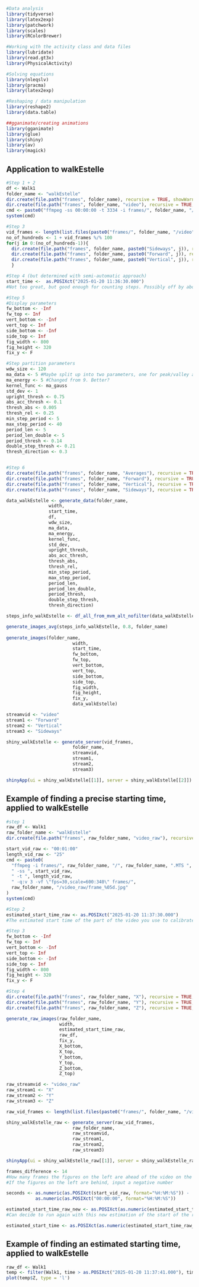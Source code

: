 ```r
#Data analysis
library(tidyverse)
library(latex2exp)
library(patchwork)
library(scales)
library(RColorBrewer)

#Working with the activity class and data files
library(lubridate)
library(read.gt3x)
library(PhysicalActivity)

#Solving equations
library(nleqslv)
library(pracma)
library(latex2exp)

#Reshaping / data manipulation
library(reshape2)
library(data.table)

##gganimate/creating animations
library(gganimate)
library(glue)
library(shiny)
library(av)
library(magick)
```

## Application to walkEstelle

```r
#Step 1 + 2
df <- Walk1
folder_name <- "walkEstelle"
dir.create(file.path("frames", folder_name), recursive = TRUE, showWarnings = FALSE)
dir.create(file.path("frames", folder_name, "video"), recursive = TRUE, showWarnings = FALSE)
cmd <- paste0("ffmpeg -ss 00:00:00 -t 3334 -i frames/", folder_name, "/", folder_name, ".MTS -q:v 3 -vf \"fps=30,scale=600:340\" frames/", folder_name, "/video/frame_%05d.jpg")
system(cmd)

#Step 3
vid_frames <- length(list.files(paste0("frames/", folder_name, "/video"), pattern = "\\.jpg"))
no_of_hundreds <- 1 + vid_frames %/% 100
for(j in 0:(no_of_hundreds-1)){
  dir.create(file.path("frames", folder_name, paste0("Sideways", j)), recursive = TRUE, showWarnings = FALSE)
  dir.create(file.path("frames", folder_name, paste0("Forward", j)), recursive = TRUE, showWarnings = FALSE)
  dir.create(file.path("frames", folder_name, paste0("Vertical", j)), recursive = TRUE, showWarnings = FALSE)
  }

#Step 4 (but determined with semi-automatic approach)
start_time <-  as.POSIXct("2025-01-20 11:36:30.000")
#Not too great, but good enough for counting steps. Possibly off by about 10 either way?

#Step 5
#Display parameters
fw_bottom <- -Inf
fw_top <- Inf
vert_bottom <- -Inf
vert_top <- Inf
side_bottom <- -Inf
side_top <- Inf
fig_width <- 800
fig_height <- 320
fix_y <- F

#Step partition parameters
wdw_size <- 120
ma_data <- 5 #Maybe split up into two parameters, one for peak/valley and one for analysis
ma_energy <- 5 #Changed from 9. Better?
kernel_func <- ma_gauss 
std_dev <- 1
upright_thresh <- 0.75
abs_acc_thresh <- 0.1 
thresh_abs <- 0.005 
thresh_rel <- 0.25 
min_step_period <- 5
max_step_period <- 40
period_len <- 5 
period_len_double <- 5
period_thresh <- 0.14
double_step_thresh <- 0.21
thresh_direction <- 0.3


#Step 6
dir.create(file.path("frames", folder_name, "Averages"), recursive = TRUE, showWarnings = FALSE)
dir.create(file.path("frames", folder_name, "Forward"), recursive = TRUE, showWarnings = FALSE)
dir.create(file.path("frames", folder_name, "Vertical"), recursive = TRUE, showWarnings = FALSE)
dir.create(file.path("frames", folder_name, "Sideways"), recursive = TRUE, showWarnings = FALSE)

data_walkEstelle <- generate_data(folder_name,
                width, 
                start_time, 
                df,
                wdw_size,
                ma_data,
                ma_energy,
                kernel_func,
                std_dev,
                upright_thresh,
                abs_acc_thresh,
                thresh_abs,
                thresh_rel,
                min_step_period,
                max_step_period,
                period_len,
                period_len_double,
                period_thresh,
                double_step_thresh,
                thresh_direction)

steps_info_walkEstelle <- df_all_from_mvm_alt_nofilter(data_walkEstelle, 200, min_square_difference_vert)

generate_images_avg(steps_info_walkEstelle, 0.8, folder_name)
  
generate_images(folder_name,
                         width, 
                         start_time, 
                         fw_bottom,
                         fw_top,
                         vert_bottom,
                         vert_top,
                         side_bottom,
                         side_top,
                         fig_width,
                         fig_height,
                         fix_y,
                         data_walkEstelle)

streamvid <- "video"
stream1 <- "Forward"
stream2 <- "Vertical"
stream3 <- "Sideways"

shiny_walkEstelle <- generate_server(vid_frames,
                         folder_name,
                         streamvid,
                         stream1,
                         stream2,
                         stream3)

shinyApp(ui = shiny_walkEstelle[[1]], server = shiny_walkEstelle[[2]])
```

## Example of finding a precise starting time, applied to walkEstelle

```r
#step 1
raw_df <- Walk1
raw_folder_name <- "walkEstelle"
dir.create(file.path("frames", raw_folder_name, "video_raw"), recursive = TRUE, showWarnings = FALSE)

start_vid_raw <- "00:01:00"
length_vid_raw <- "25"
cmd <- paste0(
  "ffmpeg -i frames/", raw_folder_name, "/", raw_folder_name, ".MTS ",
  " -ss ", start_vid_raw, 
  " -t ", length_vid_raw, 
  " -q:v 3 -vf \"fps=30,scale=600:340\" frames/", 
  raw_folder_name, "/video_raw/frame_%05d.jpg"
)
system(cmd)

#Step 2
estimated_start_time_raw <- as.POSIXct("2025-01-20 11:37:30.000")
#The estimated start time of the part of the video you use to calibrate

#Step 3
fw_bottom <- -Inf
fw_top <- Inf
vert_bottom <- -Inf
vert_top <- Inf
side_bottom <- -Inf
side_top <- Inf
fig_width <- 800
fig_height <- 320
fix_y <- F

#Step 4
dir.create(file.path("frames", raw_folder_name, "X"), recursive = TRUE, showWarnings = FALSE)
dir.create(file.path("frames", raw_folder_name, "Y"), recursive = TRUE, showWarnings = FALSE)
dir.create(file.path("frames", raw_folder_name, "Z"), recursive = TRUE, showWarnings = FALSE)

generate_raw_images(raw_folder_name,
                    width,
                    estimated_start_time_raw,
                    raw_df,
                    fix_y,
                    X_bottom,
                    X_top,
                    Y_bottom,
                    Y_top,
                    Z_bottom,
                    Z_top)

raw_streamvid <- "video_raw"
raw_stream1 <- "X"
raw_stream2 <- "Y"
raw_stream3 <- "Z"

raw_vid_frames <- length(list.files(paste0("frames/", folder_name, "/video_raw"), pattern = "\\.jpg"))

shiny_walkEstelle_raw <- generate_server(raw_vid_frames,
                         raw_folder_name,
                         raw_streamvid,
                         raw_stream1,
                         raw_stream2,
                         raw_stream3)

shinyApp(ui = shiny_walkEstelle_raw[[1]], server = shiny_walkEstelle_raw[[2]])
```

```r
frames_difference <- 14
#How many frames the figures on the left are ahead of the video on the right
#If the figures on the left are behind, input a negative number

seconds <- as.numeric(as.POSIXct(start_vid_raw, format="%H:%M:%S")) - 
           as.numeric(as.POSIXct("00:00:00", format="%H:%M:%S"))

estimated_start_time_raw_new <- as.POSIXct(as.numeric(estimated_start_time_raw) - frames_difference/30)
#Can decide to run again with this new estimation of the start of the raw frames

estimated_start_time <- as.POSIXct(as.numeric(estimated_start_time_raw_new) - seconds)
```

## Example of finding an estimated starting time, applied to walkEstelle

```r
raw_df <- Walk1
temp <- filter(Walk1, time > as.POSIXct("2025-01-20 11:37:41.000"), time <  as.POSIXct("2025-01-20 11:37:45.000"))
plot(temp$Z, type = 'l')
```
